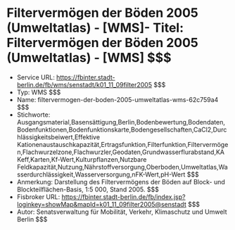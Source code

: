 # Filtervermögen der Böden 2005 (Umweltatlas) - [WMS]- Titel: Filtervermögen der Böden 2005 (Umweltatlas) - [WMS] $$$
- Service URL: https://fbinter.stadt-berlin.de/fb/wms/senstadt/k01_11_09filter2005 $$$
- Typ: WMS $$$
- Name: filtervermogen-der-boden-2005-umweltatlas-wms-62c759a4 $$$
- Stichworte: Ausgangsmaterial,Basensättigung,Berlin,Bodenbewertung,Bodendaten,Bodenfunktionen,Bodenfunktionskarte,Bodengesellschaften,CaCl2,Durchlässigkeitsbeiwert,Effektive Kationenaustauschkapazität,Ertragsfunktion,Filterfunktion,Filtervermögen,Flachwurzelzone,Flachwurzler,Geodaten,Grundwasserflurabstand,KAKeff,Karten,Kf-Wert,Kulturpflanzen,Nutzbare Feldkapazität,Nutzung,Nährstoffversorgung,Oberboden,Umweltatlas,Wasserdurchlässigkeit,Wasserversorgung,nFK-Wert,pH-Wert $$$
- Anmerkung: Darstellung des Filtervermögens der Böden auf Block- und Blockteilflächen-Basis, 1:5 000, Stand 2005. $$$
- Fisbroker URL: https://fbinter.stadt-berlin.de/fb/index.jsp?loginkey=showMap&mapId=k01_11_09filter2005@senstadt $$$
- Autor: Senatsverwaltung für Mobilität, Verkehr, Klimaschutz und Umwelt Berlin $$$
